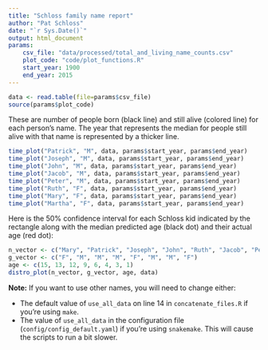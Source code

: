 ```yaml
---
title: "Schloss family name report"
author: "Pat Schloss"
date: "`r Sys.Date()`"
output: html_document
params:
    csv_file: "data/processed/total_and_living_name_counts.csv"
    plot_code: "code/plot_functions.R"
    start_year: 1900
    end_year: 2015
---
```


```r
data <- read.table(file=params$csv_file)
source(params$plot_code)
```

These are number of people born (black line) and still alive (colored line) for each person's name. The year that represents the median for people still alive with that name is represented by a thicker line.

```r
time_plot("Patrick", "M", data, params$start_year, params$end_year)
time_plot("Joseph", "M", data, params$start_year, params$end_year)
time_plot("John", "M", data, params$start_year, params$end_year)
time_plot("Jacob", "M", data, params$start_year, params$end_year)
time_plot("Peter", "M", data, params$start_year, params$end_year)
time_plot("Ruth", "F", data, params$start_year, params$end_year)
time_plot("Mary", "F", data, params$start_year, params$end_year)
time_plot("Martha", "F", data, params$start_year, params$end_year)
```

Here is the 50% confidence interval for each Schloss kid indicated by the rectangle along with the median predicted age (black dot) and their actual age (red dot):

```r
n_vector <- c("Mary", "Patrick", "Joseph", "John", "Ruth", "Jacob", "Peter", "Martha")
g_vector <- c("F", "M", "M", "M", "F", "M", "M", "F")
age <- c(15, 13, 12, 9, 6, 4, 3, 1)
distro_plot(n_vector, g_vector, age, data)
```

**Note:** If you want to use other names, you will need to change either:

- The default value of `use_all_data` on line 14 in `concatenate_files.R` if you're using `make`.
- The value of `use_all_data` in the configuration file (`config/config_default.yaml`) if you're using `snakemake`.
This will cause the scripts to run a bit slower.
